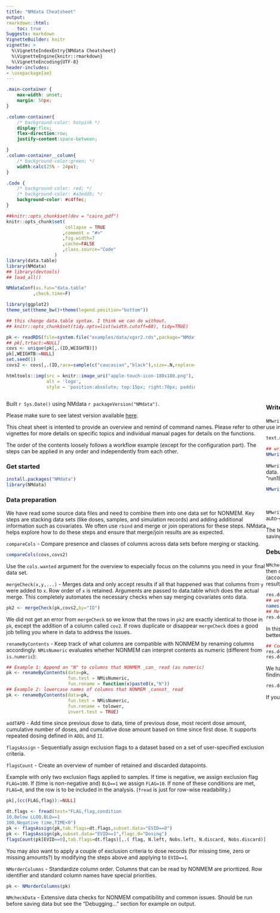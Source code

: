 ```yaml
---
title: "NMdata Cheatsheet"
output:
rmarkdown::html:
    toc: true
Suggests: markdown
VignetteBuilder: knitr
vignette: >
  %\VignetteIndexEntry{NMdata Cheatsheet}
  %\VignetteEngine{knitr::rmarkdown}
  %\VignetteEncoding{UTF-8}
header-includes:
- \usepackage{ae}
---
```


```css
.main-container {
	max-width: unset;
	margin: 50px;
}

.column-container{
	/* background-color: hotpink */
	display:flex;
	flex-direction:row;
	justify-content:space-between;

}
.column-container__column{
	/* background-color:green; */
	width:calc(25% - 24px);
}

.Code {
	/* background-color: red; */
	/* background-color: #a3edd5; */
	background-color: #c4ffec;
}

```

<!-- Todo: -->
<!-- merge.by.row=F -->
<!-- better explanation for flagsAssign -->


```r
##knitr::opts_chunk$set(dev = "cairo_pdf")
knitr::opts_chunk$set(
                      collapse = TRUE
                     ,comment = "#>"
                     ,fig.width=7
                     ,cache=FALSE
                     ,class.source="Code"
                  )
library(data.table)
library(NMdata)
## library(devtools)
## load_all()

NMdataConf(as.fun="data.table"
          ,check.time=F)

library(ggplot2)
theme_set(theme_bw()+theme(legend.position="bottom"))

## this change data.table syntax. I think we can do without.
## knitr::opts_chunk$set(tidy.opts=list(width.cutoff=60), tidy=TRUE)

pk <- readRDS(file=system.file("examples/data/xgxr2.rds",package="NMdata"))
## pk[,trtact:=NULL]
covs <- unique(pk[,.(ID,WEIGHTB)])
pk[,WEIGHTB:=NULL]
set.seed(1)
covs2 <- covs[,.(ID,race=sample(c("caucasian","black"),size=.N,replace=T))]
```

<!-- The NMdata logo -->
```r
htmltools::img(src = knitr::image_uri("apple-touch-icon-180x180.png"),
               alt = 'logo', 
               style = 'position:absolute; top:15px; right:70px; padding:0px; width:150px')
```


:::: {style="display: flex;" class="column-container"}
::: {class="column-container__column"}

Built `r Sys.Date()` using NMdata `r packageVersion("NMdata")`.

Please make sure to see latest version available
[here](https://nmautoverse.github.io/NMdata/). 

This cheat sheet is
intented to provide an overview and remind of command names. Please
refer to other vignettes for more details on specific topics and
individual manual pages for details on the functions.

The order of the contents loosely follows a workflow example (except for
the configuration part). The steps can be applied in any order and
independently from each other.


### Get started
```r
install.packages("NMdata")
library(NMdata)
```


### Data preparation
We have read some source data files and need to combine them into one data set for NONMEM. Key steps are stacking data sets (like doses, samples, and simulation records) and adding additional information such as covariates. We often use `rbind` and merge or join operations for these steps. NMdata helps explore how to do these steps and ensure that merge/join results are as expected.

<!-- `dims` - compare dimensions of multiple data sets -->
<!-- ```{r} -->
<!-- ## In these examples we use a PK dataset and a set of covariates -->
<!-- dims(pk,covs) -->
<!-- ``` -->

`compareCols` - Compare presence and classes of columns across data sets before merging or stacking. 
```r
compareCols(covs,covs2)
```
Use the `cols.wanted` argument for the overview to especially focus on the columns you need in your final data set. 


`mergeCheck(x,y,...)` - Merges data and only accept results if all that happened was that columns from `y` were added to `x`. Row order of `x` is retained. Arguments are passed to data.table which does the actual merge. This completely automates the necessary checks when say merging covariates onto data.

```r
pk2 <- mergeCheck(pk,covs2,by="ID")
```

We did not get an error from `mergeCheck` so we know that the rows in
`pk2` are exactly identical to those in `pk`, except the addition of a
column called `cov2`. If rows duplicate or disappear `mergeCheck` does
a good job telling you where in data to address the issues.

`renameByContents` - Keep track of what columns are compatible with
NONMEM by renaming columns accordingly. `NMisNumeric` evaluates
whether NONMEM can interpret contents as numeric (different from
`is.numeric`):

```r
## Example 1: Append an "N" to columns that NONMEM _can_ read (as numeric)
pk <- renameByContents(data=pk,
                       fun.test = NMisNumeric,
                       fun.rename = function(x)paste0(x,"N"))
## Example 2: lowercase names of columns that NONMEM _cannot_ read
pk <- renameByContents(data=pk,
                       fun.test = NMisNumeric,
                       fun.rename = tolower,
                       invert.test = TRUE)
```

`addTAPD` - Add time since previous dose to data, time of previous
dose, most recent dose amount, cumulative number of doses, and
cumulative dose amount based on time since first dose. It supports
repeated dosing defined in `ADDL` and `II`.

`flagsAssign` - Sequentially assign exclusion flags to a dataset based
on a set of user-specified exclusion criteria.

`flagsCount` - Create an overview of number of retained and discarded
datapoints.

Example with only two exclusion flags applied to samples. If time is
negative, we assign exclusion flag `FLAG=100`. If (time is
non-negative and) `BLQ==1` we assign `FLAG=10`. If none of these
conditions are met, `FLAG=0`, and the row is to be included in the
analysis. (`fread` is just for row-wise readability.)

```r
pk[,(cc(FLAG,flag)):=NULL]
```

```r
dt.flags <- fread(text="FLAG,flag,condition
10,Below LLOQ,BLQ==1
100,Negative time,TIME<0")
pk <- flagsAssign(pk,tab.flags=dt.flags,subset.data="EVID==0")
pk <- flagsAssign(pk,subset.data="EVID==1",flagc.0="Dosing")
flagsCount(pk[EVID==0],tab.flags=dt.flags)[,.( flag, N.left, Nobs.left, N.discard, Nobs.discard)]
```
You may also want to apply a couple of exclusion criteria to dose records (for missing time, zero or missing amounts?) by modifying the steps above and applying to `EVID==1`.

`NMorderColumns` - Standardize column order. Columns that can be read
by NONMEM are prioritized. Row identifier and standard column names have special priorities.
```r
pk <- NMorderColumns(pk)
```

`NMcheckData` - Extensive data checks for NONMEM compatibility and common issues. Should be run before saving data but see the "Debugging..." section for example on output.

:::

::: {class="column-container__column"}

### Write data and update NONMEM control streams accordingly
`NMwriteData` - Write data ensuring compatibility with NONMEM. By defaults saves both a csv (for NONMEM) and an rds (for R, retaining factor levels etc). Text for optional use in `$INPUT` and `$DATA` NONMEM sections is returned. `script` and `args.stamp` are optional arguments, see "Traceability" section for their purpose.

```r
text.nm <- NMwriteData(pk,file="derived/pkdata.csv",script="NMdata-cheat.Rmd",args.stamp=list(Description="PK data for the NMdata Cheatsheet"))
```

```r
## writing version 2 rds so we don't need to depend on R 3.5
NMwriteData(pk,file="derived/pkdata.csv",script="NMdata-cheat.Rmd",args.stamp=list(Description="PK data for the NMdata Cheatsheet"),args.rds=list(version=2))
```

`NMwriteSection` - Replace sections of a NONMEM control stream. Can use the text generated by `NMwriteData` to update NONMEM runs to match the newly generated input data. Update INPUT section (and not DATA) for all control streams in directory "nonmem" which file names start with "run1" and end in ".mod" (say "run101.mod" to "run199.mod"):
```r
NMwriteSection(dir="nonmem",
               file.pattern="run1.*\\.mod",
               list.sections=text.nm["INPUT"])
```
`NMwriteSection` has the argument `data.file` to further limit the scope of files to update based on what data file the control streams use. It only makes sense to use the auto-generated text for control streams that use this data set.

The text for NONMEM is generated by `NMgenText`. Use that to generate alternative `$INPUT` sections (e.g. for models that use other columns as dependent variables) without saving data again. You can tailor the generation of the text to copy `(DV=CONC)`, drop `(COL=DROP)`, rename (`DV` instead of `CONC`) and more.

### Debugging input data (and control stream)
`NMcheckData` can check a `data.frame`. However, it can also be run on a path to a control stream, in which case it provides a full check of how data is read by NONMEM and then checks the data _as read by NONMEM_. It checks column names in INPUT section against data and then runs a full check of the data set as read by NONMEM (according to column names in $INPUT and ACCEPT/IGNORE statements in $DATA). We suppress the default print to terminal (`quiet=T`) and provide selected parts of the results here.

```r
res.debug <- NMcheckData(file="nonmem/run201.mod",quiet=T)
## we will only show some of what is available here
names(res.debug)
## Meta data on input data file:
res.debug$tables
```
In this model we forgot to update the control stream INPUT section after adding a column to data ("off" means that INPUT text can be reorganized to match data file better):
```r
## Comparison of variable naming:
res.debug$input.colnames[c(1:2)]
res.debug$input.colnames[c(9:12)]
```
We have some findings on the data set too. But since `res.debug$input.colnames` tells us we are reading the data incorrectly, we have to address that before interpreting findings on the data. 
```r
res.debug$NMcheckData$summary
```
If you are preparing a data set, run `NMcheckData` directly on the data (using the `data` argument) instead of on a control stream.

:::
::: {class="column-container__column"}

### Retrieve NONMEM results
`NMscanData` - Automatically find NONMEM input and output tables and organize data. By default, available column names are taken from the NONMEM control stream. Additional column names (columns not read by NONMEM) are taken from input data file.
```r
##NMscanData <- function(x)NMdata::NMscanData(file.path(system.file(paste0("examples/nonmem/",x), package="NMdata")))
## res1 <- NMscanData(system.file("examples/nonmem/xgxr001.lst", package="NMdata"))
```
```r
res1 <- NMscanData("nonmem/run101.lst")
```
```r
## rm(NMscanData)
```

The following plot serves to illustrate that the obtained data set combines output tables (`PRED` is from a $TABLE statement) with input data (exclusion flags are represented as character variables). Moreover, the "below LLOQ" samples are included in the result even though they were not in the analysis (excluded using `IGNORE` in control stream, recovered in `NMscanData` using `recover.rows=TRUE`)
```r
## Recover rows that were not read by NONMEM (due to ACCEPT/IGNORE)
res2 <- NMscanData("nonmem/run101.lst",recover.rows=TRUE)
```
```r
library(ggplot2)
res2.plot <- subset(res2,ID==135&EVID==0)
ggplot(res2.plot,aes(TIME))+
    geom_point(aes(y=DV,colour=flag))+
    geom_line(aes(y=PRED))+
    labs(y="Concentration (unit)",subtitle=unique(res2$model))
```

Read the messages from `NMwriteData` and `NMscanData` carefully and notice that an rds file was written and read. This bypasses the loss of information caused by writing and reading csv, and so we have kept factor levels from the input data we generated:

```r
levels(res1$trtact)
```
:::

::: {class="column-container__column"}

### Configuration

Use the many options in `NMdataConf` to tailor NMdata behaviour to your setup and preferences. Make NMdata functions return data.tables or tibbles:
```r
NMdataConf(as.fun=tibble::as_tibble)
NMdataConf(as.fun="data.table")
```

By default, NMdata functions will look for a unique row identifier in columns called `ROW`. If you call this column `REC`, do
```r
NMdataConf(col.row="REC")
```

By default, NMdata is configured to read files from PSN in which case the input control stream is needed to find the input data. Do this if you don't use PSN:
```r
NMdataConf(file.mod=identity)
```

Loosely speaking, `NMdataConf` changes default values of NMdata
function arguments. Many options can be configured this way so you
don't have to remember to type in those arguments every time you call
an NMdata function.


### Traceability 
`NMinfo` - Get metadata from an NMdata object. This will show where and when input data was created, when model was run, results of consistency checks, what tables were read, how they were combined and a complete list of data columns and their origin.


A list of the available elements:
```r
names(NMinfo(res1))
```
The information recorded during saving of the input data:
```r
NMinfo(res1,"dataCreate")
```
A full list of columns in all columns in output and input data is included. The source data file and the column number in the result (`COLNUM`) are listed.
```r
NMinfo(res1,"columns")[1:8]
```
We saw earlier that we got "30+2" columns back. We see that the additional two were added by NMscanData (`source`). `DV` was already included from another table so the redundant `DV` column is omitted.
```r
NMinfo(res1,"columns")[30:33]
```

### Additional functions to read (NONMEM) data files
`NMscanTables` - Find and read all output data tables based on a NONMEM control stream file. A list of tables is returned.

`NMreadTab` - Read an output table file from NONMEM based on path to output data file

`NMscanInput` - Read input data based on NONMEM control stream and optionally translate column names according to the `$INPUT` NONMEM section

`NMreadCsv` - Read input data formatted for NONMEM

::: 
::::
